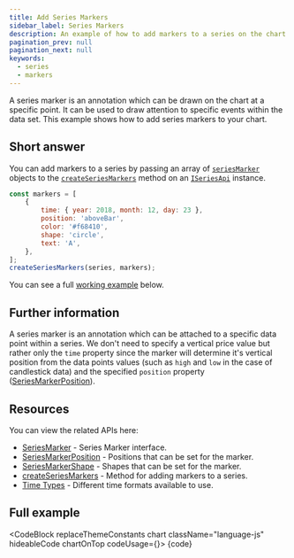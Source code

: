 ```yaml
---
title: Add Series Markers
sidebar_label: Series Markers
description: An example of how to add markers to a series on the chart.
pagination_prev: null
pagination_next: null
keywords:
  - series
  - markers
---
```


A series marker is an annotation which can be drawn on the chart at a specific point.
It can be used to draw attention to specific events within the data set.
This example shows how to add series markers to your chart.

## Short answer

You can add markers to a series by passing an array of [`seriesMarker`](/docs/api/interfaces/SeriesMarker)
objects to the [`createSeriesMarkers`](/docs/api#createSeriesMarkers) method on
an [`ISeriesApi`](/docs/api/interfaces/ISeriesApi) instance.

```js
const markers = [
    {
        time: { year: 2018, month: 12, day: 23 },
        position: 'aboveBar',
        color: '#f68410',
        shape: 'circle',
        text: 'A',
    },
];
createSeriesMarkers(series, markers);
```

You can see a full [working example](#full-example) below.

## Further information

A series marker is an annotation which can be attached to a specific data point within a series.
We don't need to specify a vertical price value but rather only the `time` property since the
marker will determine it's vertical position from the data points values (such as `high` and
`low` in the case of candlestick data) and the specified `position` property ([SeriesMarkerPosition](/docs/api/type-aliases/SeriesMarkerPosition)).

## Resources

You can view the related APIs here:
- [SeriesMarker](/docs/api/interfaces/SeriesMarker) - Series Marker interface.
- [SeriesMarkerPosition](/docs/api/type-aliases/SeriesMarkerPosition) - Positions that can be set for the marker.
- [SeriesMarkerShape](/docs/api/type-aliases/SeriesMarkerShape) - Shapes that can be set for the marker.
- [createSeriesMarkers](/docs/next/api/interfaces/ISeriesApi#setmarkers) - Method for adding markers to a series.
- [Time Types](/docs/api/type-aliases/Time) - Different time formats available to use.

## Full example


<CodeBlock replaceThemeConstants chart className="language-js" hideableCode chartOnTop codeUsage={<UsageGuidePartial />}>
	{code}
</CodeBlock>
